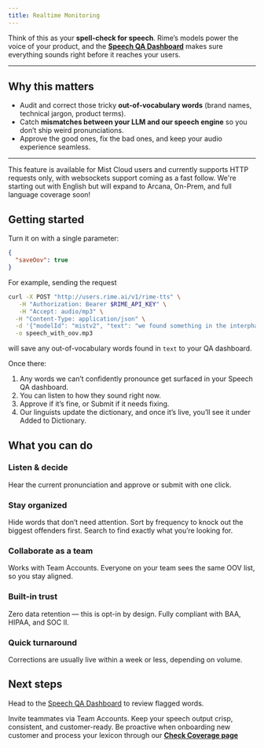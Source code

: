```yaml
---
title: Realtime Monitoring
---
```


Think of this as your **spell-check for speech**.
Rime’s models power the voice of your product, and the [**Speech QA Dashboard**](https://app.rime.ai/oov/) makes sure everything sounds right before it reaches your users.

---

## Why this matters

- Audit and correct those tricky **out-of-vocabulary words** (brand names, technical jargon, product terms).
- Catch **mismatches between your LLM and our speech engine** so you don’t ship weird pronunciations.
- Approve the good ones, fix the bad ones, and keep your audio experience seamless.

---

<Note>
  This feature is available for Mist Cloud users and currently supports HTTP
  requests only, with websockets support coming as a fast follow. We're starting
  out with English but will expand to Arcana, On-Prem, and full language
  coverage soon!
</Note>

## Getting started

Turn it on with a single parameter:

```json
{
  "saveOov": true
}
```
For example, sending the request
```bash
curl -X POST "http://users.rime.ai/v1/rime-tts" \
   -H "Authorization: Bearer $RIME_API_KEY" \
   -H "Accept: audio/mp3" \
  -H "Content-Type: application/json" \
  -d '{"modelId": "mistv2", "text": "we found something in the interphalangeal joint.", "speaker": "cove", "saveOovs": true}' \
  -o speech_with_oov.mp3
```
will save any out-of-vocabulary words found in `text` to your QA dashboard.

Once there:

1. Any words we can’t confidently pronounce get surfaced in your Speech QA dashboard.
2. You can listen to how they sound right now.
3. Approve if it’s fine, or Submit if it needs fixing.
4. Our linguists update the dictionary, and once it’s live, you’ll see it under Added to Dictionary.

## What you can do

### Listen & decide
Hear the current pronunciation and approve or submit with one click.

### Stay organized
Hide words that don’t need attention.
Sort by frequency to knock out the biggest offenders first.
Search to find exactly what you’re looking for.

### Collaborate as a team
Works with Team Accounts.
Everyone on your team sees the same OOV list, so you stay aligned.

### Built-in trust
Zero data retention — this is opt-in by design.
Fully compliant with BAA, HIPAA, and SOC II.

### Quick turnaround
Corrections are usually live within a week or less, depending on volume.

## Next steps

Head to the [Speech QA Dashboard](https://app.rime.ai/oov/) to review flagged words.

Invite teammates via Team Accounts.
Keep your speech output crisp, consistent, and customer-ready.
Be proactive when onboarding new customer and process your lexicon through our [**Check Coverage page**](https://app.rime.ai/coverage/)
